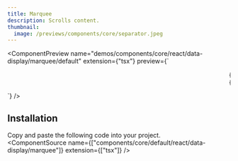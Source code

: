 ```yaml
---
title: Marquee
description: Scrolls content.
thumbnail:
  image: /previews/components/core/separator.jpeg
---
```


<ComponentPreview
  name="demos/components/core/react/data-display/marquee/default"
  extension={"tsx"}
  preview={`<div className="bg-bg relative flex size-full flex-col items-center justify-center overflow-hidden rounded-lg border py-20 md:shadow-xl">
    <Marquee pauseOnHover className="[--duration:20s]">
        {firstRow.map(review => (
            <ReviewCard key={review.username} {...review} />
        ))}
    </Marquee>
    <Marquee reverse pauseOnHover className="[--duration:20s]">
        {secondRow.map(review => (
            <ReviewCard key={review.username} {...review} />
            ))}
    </Marquee>
</div>`}
/>

## Installation

Copy and paste the following code into your project.
<br/>
  <ComponentSource
    name={["components/core/default/react/data-display/marquee"]}
    extension={["tsx"]}
  />

